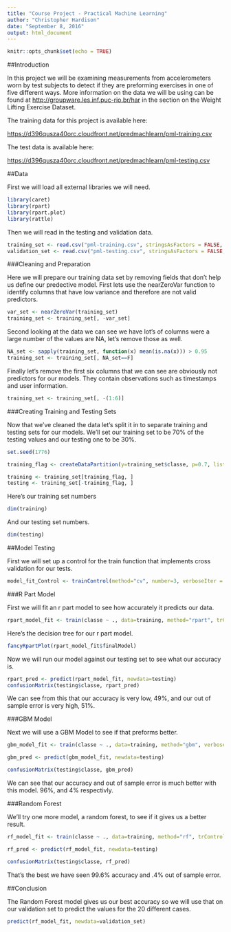 ```yaml
---
title: "Course Project - Practical Machine Learning"
author: "Christopher Hardison"
date: "September 8, 2016"
output: html_document
---
```


```r
knitr::opts_chunk$set(echo = TRUE)
```

##Introduction


In this project we will be examining measurements from accelerometers worn by test subjects to detect if they are preforming exercises in one of five different ways. More information on the data we will be using can be found at <http://groupware.les.inf.puc-rio.br/har> in the section on the Weight Lifting Exercise Dataset.

The training data for this project is available here:

<https://d396qusza40orc.cloudfront.net/predmachlearn/pml-training.csv>

The test data is available here:

<https://d396qusza40orc.cloudfront.net/predmachlearn/pml-testing.csv>


##Data 

First we will load all external libraries we will need.
```r
library(caret)
library(rpart)
library(rpart.plot)
library(rattle)
```

Then we will read in the testing and validation data.

```r
training_set <- read.csv("pml-training.csv", stringsAsFactors = FALSE, header = TRUE)
validation_set <- read.csv("pml-testing.csv", stringsAsFactors = FALSE, header = TRUE)
```


###Cleaning and Preparation

Here we will prepare our training data set by removing fields that don't help us define our predective model. First lets use the nearZeroVar function to identify columns that have low variance and therefore are not valid predictors.

```r
var_set <- nearZeroVar(training_set)
training_set <- training_set[, -var_set]

```

Second looking at the data we can see we have lot's of columns were a large number of the values are NA, let's remove those as well. 

```r
NA_set <- sapply(training_set, function(x) mean(is.na(x))) > 0.95
training_set <- training_set[, NA_set==F]

```

Finally let's remove the first six columns that we can see are obviously not predictors for our models. They contain observations such as timestamps and user information.

```r
training_set <- training_set[, -(1:6)]
```


###Creating Training and Testing Sets

Now that we've cleaned the data let's split it in to separate training and testing sets for our models. We'll set our training set to be 70% of the testing values and our testing one to be 30%.

```r
set.seed(1776)

training_flag <- createDataPartition(y=training_set$classe, p=0.7, list=FALSE)

training <- training_set[training_flag, ]
testing <- training_set[-training_flag, ]
```

Here's our training set numbers

```r
dim(training)
```

And our testing set numbers.

```r
dim(testing)
```


##Model Testing

First we will set up a control for the train function that implements cross validation for our tests.

```r
model_fit_Control <- trainControl(method="cv", number=3, verboseIter = FALSE)
```


###R Part Model

First we will fit an r part model to see how accurately it predicts our data.

```r
rpart_model_fit <- train(classe ~ ., data=training, method="rpart", trControl=model_fit_Control)
```

Here's the decision tree for our r part model.

```r
fancyRpartPlot(rpart_model_fit$finalModel)
```


Now we will run our model against our testing set to see what our accuracy is.

```r
rpart_pred <- predict(rpart_model_fit, newdata=testing)
confusionMatrix(testing$classe, rpart_pred)
```

We can see from this that our accuracy is very low, 49%, and our out of sample error is very high, 51%.


###GBM Model

Next we will use a GBM Model to see if that preforms better.

```r

gbm_model_fit <- train(classe ~ ., data=training, method="gbm", verbose = FALSE, trControl=model_fit_Control)

gbm_pred <- predict(gbm_model_fit, newdata=testing)

confusionMatrix(testing$classe, gbm_pred)

```

We can see that our accuracy and out of sample error is much better with this model. 96%, and 4% respectivly.


###Random Forest

We'll try one more model, a random forest, to see if it gives us a better result.

```r

rf_model_fit <- train(classe ~ ., data=training, method="rf", trControl=model_fit_Control)

rf_pred <- predict(rf_model_fit, newdata=testing)

confusionMatrix(testing$classe, rf_pred)

```

That's the best we have seen 99.6% accuracy and .4% out of sample error.


##Conclusion

The Random Forest model gives us our best accuracy so we will use that on our validation set to predict the values for the 20 different cases.

```r
predict(rf_model_fit, newdata=validation_set)
```

